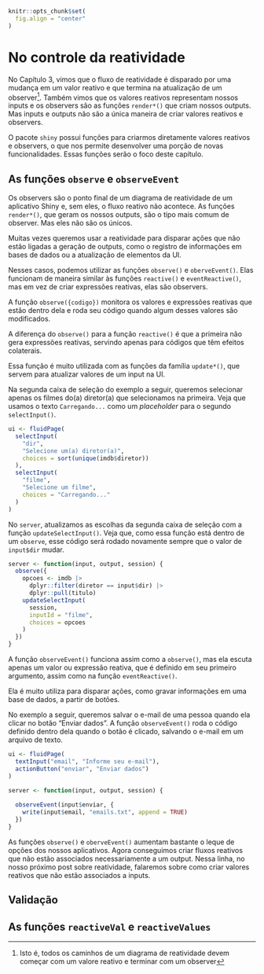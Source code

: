 ```r
knitr::opts_chunk$set(
  fig.align = "center"
)
```

# No controle da reatividade {#reatividade2}

No Capítulo 3, vimos que o fluxo de reatividade é disparado por uma mudança em um valor reativo e que termina na atualização de um observer^[Isto é, todos os caminhos de um diagrama de reatividade devem começar com um valore reativo e terminar com um observer]. Também vimos que os valores reativos representam nossos inputs e os observers são as funções `render*()` que criam nossos outputs. Mas inputs e outputs não são a única maneira de criar valores reativos e observers. 

O pacote `shiny` possui funções para criarmos diretamente valores reativos e observers, o que nos permite desenvolver uma porção de novas funcionalidades. Essas funções serão o foco deste capítulo.


## As funções `observe` e `observeEvent`

Os observers são o ponto final de um diagrama de reatividade de um aplicativo Shiny e, sem eles, o fluxo reativo não acontece. As funções `render*()`, que geram os nossos outputs, são o tipo mais comum de observer. Mas eles não são os únicos.

Muitas vezes queremos usar a reatividade para disparar ações que não estão ligadas a geração de outputs, como o registro de informações em bases de dados ou a atualização de elementos da UI.

Nesses casos, podemos utilizar as funções `observe()` e `oberveEvent()`. Elas funcionam de maneira similar às funções `reactive()` e `eventReactive()`, mas em vez de criar expressões reativas, elas são observers.

A função `observe({codigo})` monitora os valores e expressões reativas que estão dentro dela e roda seu código quando algum desses valores são modificados.

A diferença do `observe()` para a função `reactive()` é que a primeira não gera expressões reativas, servindo apenas para códigos que têm efeitos colaterais.

Essa função é muito utilizada com as funções da família `update*()`, que servem para atualizar valores de um input na UI.

Na segunda caixa de seleção do exemplo a seguir, queremos selecionar apenas os filmes do(a) diretor(a) que selecionamos na primeira. Veja que usamos o texto `Carregando...` como um *placeholder* para o segundo `selectInput()`.

```r
ui <- fluidPage(
  selectInput(
    "dir",
    "Selecione um(a) diretor(a)",
    choices = sort(unique(imdb$diretor))
  ),
  selectInput(
    "filme",
    "Selecione um filme",
    choices = "Carregando..."
  )
)
```

No `server`, atualizamos as escolhas da segunda caixa de seleção com a função `updateSelectInput()`. Veja que, como essa função está dentro de um `observe`, esse código será rodado novamente sempre que o valor de `input$dir` mudar.

```r
server <- function(input, output, session) {
  observe({
    opcoes <- imdb |> 
      dplyr::filter(diretor == input$dir) |> 
      dplyr::pull(titulo)
    updateSelectInput(
      session,
      inputId = "filme",
      choices = opcoes
    )
  })
}
```

A função `observeEvent()` funciona assim como a `observe()`, mas ela escuta apenas um valor ou expressão reativa, que é definido em seu primeiro argumento, assim como na função `eventReactive()`.

Ela é muito utiliza para disparar ações, como gravar informações em uma base de dados, a partir de botões.

No exemplo a seguir, queremos salvar o e-mail de uma pessoa quando ela clicar no botão "Enviar dados". A função `observeEvent()` roda o código definido dentro dela quando o botão é clicado, salvando o e-mail em um arquivo de texto.

```r
ui <- fluidPage(
  textInput("email", "Informe seu e-mail"),
  actionButton("enviar", "Enviar dados")
)

server <- function(input, output, session) {
  
  observeEvent(input$enviar, {
    write(input$email, "emails.txt", append = TRUE)
  })
}
```

As funções `observe()` e `oberveEvent()` aumentam bastante o leque de opções dos nossos aplicativos. Agora conseguimos criar fluxos reativos que não estão associados necessariamente a um output. Nessa linha, no nosso próximo post sobre reatividade, falaremos sobre como criar valores reativos que não estão associados a inputs.

## Validação

## As funções `reactiveVal` e `reactiveValues`



